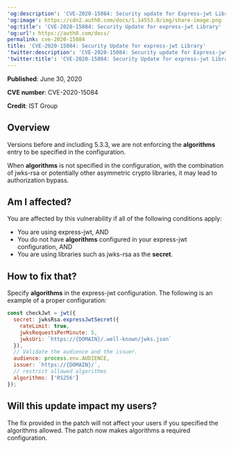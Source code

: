 ---
'og:description': 'CVE-2020-15084: Security update for Express-jwt Library'
'og:image': https://cdn2.auth0.com/docs/1.14553.0/img/share-image.png
'og:title': 'CVE-2020-15084: Security Update for express-jwt Library'
'og:url': https://auth0.com/docs/
permalink: cve-2020-15084
title: 'CVE-2020-15084: Security Update for express-jwt Library'
'twitter:description': 'CVE-2020-15084: Security update for Express-jwt Library'
'twitter:title': 'CVE-2020-15084: Security Update for express-jwt Library'
---
**Published**: June 30, 2020

**CVE number**: CVE-2020-15084

**Credit**: IST Group

## Overview

Versions before and including 5.3.3, we are not enforcing the **algorithms** entry to be specified in the configuration.

When **algorithms** is not specified in the configuration, with the combination of jwks-rsa or potentially other asymmetric crypto libraries, it may lead to authorization bypass.

## Am I affected?

You are affected by this vulnerability if all of the following conditions apply:

* You are using express-<Tooltip tip="JSON Web Token (JWT): Standard ID Token format (and often Access Token format) used to represent claims securely between two parties." cta="View Glossary" href="/docs/glossary?term=jwt">jwt</Tooltip>, AND
* You do not have **algorithms** configured in your express-jwt configuration, AND
* You are using libraries such as jwks-rsa as the **secret**.

## How to fix that?

Specify **algorithms** in the express-jwt configuration. The following is an example of a proper configuration:

```javascript lines
const checkJwt = jwt({
  secret: jwksRsa.expressJwtSecret({
    rateLimit: true,
    jwksRequestsPerMinute: 5,
    jwksUri: `https://{DOMAIN}/.well-known/jwks.json`
  }),
  // Validate the audience and the issuer.
  audience: process.env.AUDIENCE,
  issuer: `https://{DOMAIN}/`,
  // restrict allowed algorithms
  algorithms: ['RS256']
});
```






## Will this update impact my users?

The fix provided in the patch will not affect your users if you specified the algorithms allowed. The patch now makes algorithms a required configuration.
